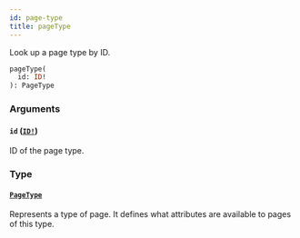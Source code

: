 ```yaml
---
id: page-type
title: pageType
---
```


Look up a page type by ID.

```graphql
pageType(
  id: ID!
): PageType

```

### Arguments

#### `id` ([`ID!`](/developer/api-reference/scalars/id.mdx))

ID of the page type.

### Type

#### [`PageType`](/developer/api-reference/objects/page-type.mdx)

Represents a type of page. It defines what attributes are available to pages of this type.
